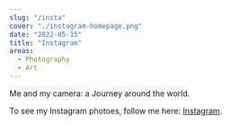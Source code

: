 ```yaml
---
slug: "/insta"
cover: "./instagram-homepage.png"
date: "2022-05-15"
title: "Instagram"
areas:
  - Photography
  - Art
---
```


Me and my camera: a Journey around the world.

To see my Instagram photoes, follow me here: [Instagram](https://www.instagram.com/kayvan_journey_of_life/).
